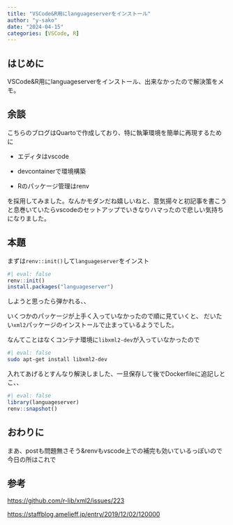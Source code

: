 ```yaml
---
title: "VSCode&R用にlanguageserverをインストール"
author: "y-sako"
date: "2024-04-15"
categories: [VSCode, R]
---
```


## はじめに

VSCode&R用にlanguageserverをインストール、出来なかったので解決策をメモ。

## 余談

こちらのブログはQuartoで作成しており、特に執筆環境を簡単に再現するために

- エディタはvscode

- devcontainerで環境構築

- Rのパッケージ管理はrenv

を採用してみました。なんかモダンだね嬉しいねと、意気揚々と初記事を書こうと息巻いていたらvscodeのセットアップでいきなりハマったので悲しい気持ちになりました。

## 本題

まずは`renv::init()`して`languageserver`をインスト

```r
#| eval: false
renv::init()
install.packages("languageserver")
```

しようと思ったら弾かれる、、

いくつかのパッケージが上手く入っていなかったので順に見ていくと、
だいたい`xml2`パッケージのインストールで止まっているようでした。

なんてことはなくコンテナ環境に`libxml2-dev`が入っていなかったので

```bash
#| eval: false
sudo apt-get install libxml2-dev
```

入れてあげるとすんなり解決しました、一旦保存して後でDockerfileに追記しとこ、、

```r
#| eval: false
library(languageserver)
renv::snapshot()
```

## おわりに

まあ、postも問題無さそう&renvもvscode上での補完も効いているっぽいので今日の所はこれで

## 参考

[https://github.com/r-lib/xml2/issues/223]()

[https://staffblog.amelieff.jp/entry/2019/12/02/120000]()
